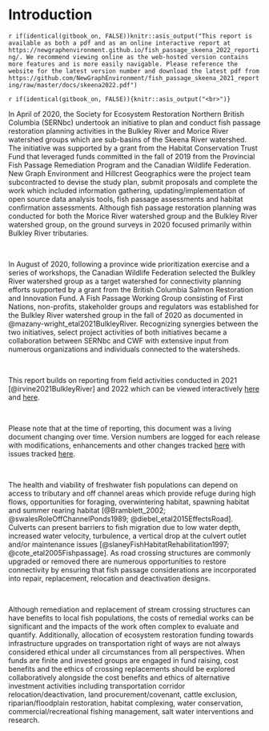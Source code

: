 # Introduction {#intro}

`r if(identical(gitbook_on, FALSE))knitr::asis_output("This report is available as both a pdf and as an online interactive report at https://newgraphenvironment.github.io/fish_passage_skeena_2022_reporting/. We recommend viewing online as the web-hosted version contains more features and is more easily navigable. Please reference the website for the latest version number and download the latest pdf from https://github.com/NewGraphEnvironment/fish_passage_skeena_2021_reporting/raw/master/docs/skeena2022.pdf")` 


`r if(identical(gitbook_on, FALSE)){knitr::asis_output("<br>")}`

In April of 2020, the Society for Ecosystem Restoration Northern British Columbia (SERNbc) undertook an initiative to plan and conduct fish passage restoration planning activities in the Bulkley River and Morice River watershed groups which are sub-basins of the Skeena River watershed. The initiative was supported by a grant from the Habitat Conservation Trust Fund that leveraged funds committed in the fall of 2019 from the Provincial Fish Passage Remediation Program and the Canadian Wildlife Federation. New Graph Environment and Hillcrest Geographics were the project team subcontracted to devise the study plan, submit proposals and complete the work which included information gathering, updating/implementation of open source data analysis tools, fish passage assessments and habitat confirmation assessments. Although fish passage restoration planning was conducted for both the Morice River watershed group and the Bulkley River watershed group, on the ground surveys in 2020 focused primarily within Bulkley River tributaries. 

<br>

In August of 2020, following a province wide prioritization exercise and a series of workshops, the Canadian Wildlife Federation selected the Bulkley River watershed group as a target watershed for connectivity planning efforts supported by a grant from the British Columbia Salmon Restoration and Innovation Fund. A Fish Passage Working Group consisting of First Nations, non-profits, stakeholder groups and regulators was established for the Bulkley River watershed group in the fall of 2020 as documented in @mazany-wright_etal2021BulkleyRiver. Recognizing synergies between the two initiatives, select project activities of both initiatives became a collaboration between SERNbc and CWF with extensive input from numerous organizations and individuals connected to the watersheds.  

<br>

This report builds on reporting from field activities conducted in 2021 [@irvine2021BulkleyRiver] and 2022 which can be viewed interactively [here](https://newgraphenvironment.github.io/fish_passage_bulkley_2020_reporting/) and [here](https://newgraphenvironment.github.io/fish_passage_skeena_2021_reporting/).

<br>

Please note that at the time of reporting, this document was a living document changing over time.  Version numbers are logged for each release with modifications, enhancements and other changes tracked [here](https://github.com/NewGraphEnvironment/fish_passage_skeena_2022_reporting/blob/master/NEWS.md) with issues tracked [here](https://github.com/NewGraphEnvironment/fish_passage_skeena_2022_reporting/issues). 

<br>


The health and viability of freshwater fish populations can depend on access to tributary and off channel areas which provide refuge during high flows, opportunities for foraging, overwintering habitat, spawning habitat and summer rearing habitat [@Bramblett_2002; @swalesRoleOffChannelPonds1989; @diebel_etal2015EffectsRoad].  Culverts can present barriers to fish migration due to low water depth, increased water velocity, turbulence, a vertical drop at the culvert outlet and/or maintenance issues [@slaneyFishHabitatRehabilitation1997; @cote_etal2005Fishpassage]. As road crossing structures are commonly upgraded or removed there are numerous opportunities to restore connectivity by ensuring that fish passage considerations are incorporated into repair, replacement, relocation and deactivation designs. 

<br>

Although remediation and replacement of stream crossing structures can have benefits to local fish populations, the costs of remedial works can be significant and the impacts of the work often complex to evaluate and quantify. Additionally, allocation of ecosystem restoration funding towards infrastructure upgrades on transportation right of ways are not always considered ethical under all circumstances from all perspectives. When funds are finite and invested groups are engaged in fund raising, cost benefits and the ethics of crossing replacements should be explored collaboratively alongside the cost benefits and ethics of alternative investment activities including transportation corridor relocation/deactivation, land procurement/covenant, cattle exclusion, riparian/floodplain restoration, habitat complexing, water conservation,  commercial/recreational fishing management, salt water interventions and research.
